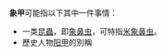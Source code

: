 '''象甲'''可能指以下其中一件事情：
* 一类[[昆蟲|昆蟲]]，即[[象鼻虫|象鼻虫]]，可特指[[米象鼻虫|米象鼻虫]]。
* 歷史人物[[阳甲|阳甲]]的別稱

{{disambig|CAT=二字消歧义}}